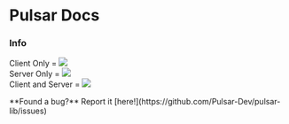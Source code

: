 
# Pulsar Docs

### Info

Client Only = ![](https://raw.githubusercontent.com/Pulsar-Dev/documentation/main/public/client.png) \
Server Only = ![](https://raw.githubusercontent.com/Pulsar-Dev/documentation/main/public/server.png) \
Client and Server = ![](https://raw.githubusercontent.com/Pulsar-Dev/documentation/main/public/shared.png)

<Callout type="warning" emoji="⚠️">
  **Found a bug?** Report it [here!](https://github.com/Pulsar-Dev/pulsar-lib/issues)
</Callout>